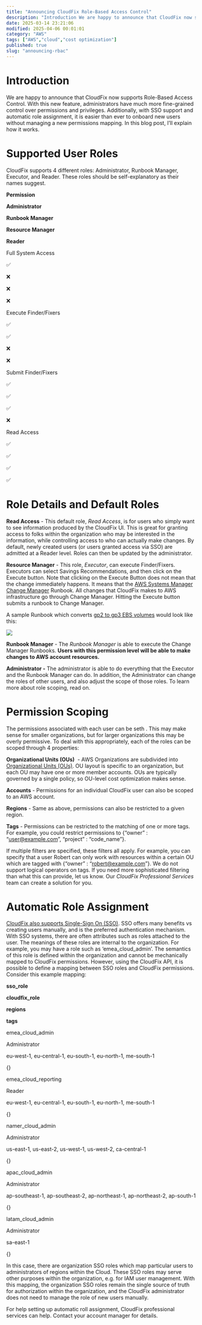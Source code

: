 ```yaml
---
title: "Announcing CloudFix Role-Based Access Control"
description: "Introduction We are happy to announce that CloudFix now supports Role-Based Access Control. With this new feature, administrators have much more fine-grained co..."
date: 2025-03-14 23:21:06
modified: 2025-04-06 00:01:01
category: "AWS"
tags: ["AWS","cloud","cost optimization"]
published: true
slug: "announcing-rbac"
---
```


# **Introduction**

We are happy to announce that CloudFix now supports Role-Based Access Control. With this new feature, administrators have much more fine-grained control over permissions and privileges. Additionally, with SSO support and automatic role assignment, it is easier than ever to onboard new users without managing a new permissions mapping. In this blog post, I’ll explain how it works.

# **Supported User Roles**

CloudFix supports 4 different roles: Administrator, Runbook Manager, Executor, and Reader. These roles should be self-explanatory as their names suggest. 

**Permission**

**Administrator**

**Runbook Manager**

**Resource Manager**

**Reader**

Full System Access

✅

❌

❌

❌

Execute Finder/Fixers

✅

✅

❌

❌

Submit Finder/Fixers

✅

✅

✅

❌

Read Access

✅

✅

✅

✅

# **Role Details and Default Roles**

**Read Access** - This default role, _Read Access_, is for users who simply want to see information produced by the CloudFix UI. This is great for granting access to folks within the organization who may be interested in the information, while controlling access to who can actually make changes. By default, newly created users (or users granted access via SSO) are admitted at a Reader level. Roles can then be updated by the administrator. 

**Resource Manager** - This role, _Executor_, can execute Finder/Fixers. Executors can select Savings Recommendations, and then click on the Execute button. Note that clicking on the Execute Button does not mean that the change immediately happens. It means that the [AWS Systems Manager Change Manager](https://docs.aws.amazon.com/systems-manager/latest/userguide/change-manager.html) Runbook. All changes that CloudFix makes to AWS infrastructure go through Change Manager. Hitting the Execute button submits a runbook to Change Manager.

A sample Runbook which converts [gp2 to gp3 EBS volumes](/blog/migrate-gp2-to-gp3-better-performance-lower-costs/) would look like this:  

![](/media/uploads/runbook.png)

**Runbook Manager** - The _Runbook Manager_ is able to execute the Change Manager Runbooks. **Users with this permission level will be able to make changes to AWS account resources.**

**Administrator -** The administrator is able to do everything that the Executor and the Runbook Manager can do. In addition, the Administrator can change the roles of other users, and also adjust the scope of those roles. To learn more about role scoping, read on.

# **Permission Scoping**

The permissions associated with each user can be seth . This may make sense for smaller organizations, but for larger organizations this may be overly permissive. To deal with this appropriately, each of the roles can be scoped through 4 properties:

**Organizational Units (OUs)**  - AWS Organizations are subdivided into [Organizational Units (OUs)](https://docs.aws.amazon.com/organizations/latest/userguide/orgs_manage_ous.html). OU layout is specific to an organization, but each OU may have one or more member accounts. OUs are typically governed by a single policy, so OU-level cost optimization makes sense.

**Accounts** - Permissions for an individual CloudFix user can also be scoped to an AWS account.

**Regions** - Same as above, permissions can also be restricted to a given region.

**Tags** - Permissions can be restricted to the matching of one or more tags. For example, you could restrict permissions to {“owner” : “[user@example.com](mailto:user@example.com)”, “project” : “code\_name”}. 

If multiple filters are specified, these filters all apply. For example, you can specify that a user Robert can only work with resources within a certain OU which are tagged with {“owner” : “[robert@example.com](mailto:robert@example.com)”}. We do not support logical operators on tags. If you need more sophisticated filtering than what this can provide, let us know. Our _CloudFix Professional Services_ team can create a solution for you.

# **Automatic Role Assignment**

[CloudFix also supports Single-Sign On (SSO)](/blog/single-sign-on-sso-support-new-feature/). SSO offers many benefits vs creating users manually, and is the preferred authentication mechanism. With SSO systems, there are often attributes such as roles attached to the user. The meanings of these roles are internal to the organization. For example, you may have a role such as ‘emea\_cloud\_admin’. The semantics of this role is defined within the organization and cannot be mechanically mapped to CloudFix permissions. However, using the CloudFix API, it is possible to define a mapping between SSO roles and CloudFix permissions. Consider this example mapping:

**sso\_role**

**cloudfix\_role**

**regions**

**tags**

emea\_cloud\_admin

Administrator

eu-west-1, eu-central-1, eu-south-1, eu-north-1, me-south-1

{}

emea\_cloud\_reporting

Reader

eu-west-1, eu-central-1, eu-south-1, eu-north-1, me-south-1

{}

namer\_cloud\_admin

Administrator

us-east-1, us-east-2, us-west-1, us-west-2, ca-central-1

{}

apac\_cloud\_admin

Administrator

ap-southeast-1, ap-southeast-2, ap-northeast-1, ap-northeast-2, ap-south-1

{}

latam\_cloud\_admin

Administrator

sa-east-1

{}

In this case, there are organization SSO roles which map particular users to administrators of regions within the Cloud. These SSO roles may serve other purposes within the organization, e.g. for IAM user management. With this mapping, the organization SSO roles remain the single source of truth for authorization within the organization, and the CloudFix administrator does not need to manage the role of new users manually. 

For help setting up automatic roll assignment, CloudFix professional services can help. Contact your account manager for details.
